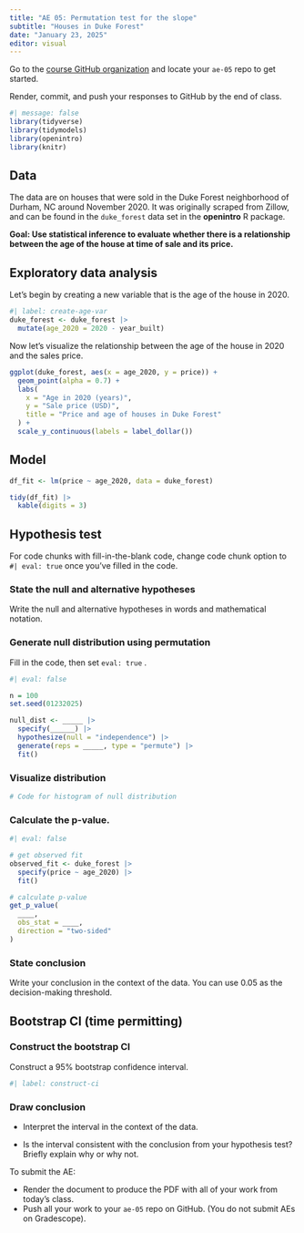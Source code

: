 ```yaml
---
title: "AE 05: Permutation test for the slope"
subtitle: "Houses in Duke Forest"
date: "January 23, 2025"
editor: visual
---
```


::: callout-important
Go to the [course GitHub organization](https://github.com/sta210-sp25) and locate your `ae-05` repo to get started.

Render, commit, and push your responses to GitHub by the end of class.
:::

```r
#| message: false
library(tidyverse)
library(tidymodels)
library(openintro)
library(knitr)
```

## Data

The data are on houses that were sold in the Duke Forest neighborhood of Durham, NC around November 2020. It was originally scraped from Zillow, and can be found in the `duke_forest` data set in the **openintro** R package.

**Goal: Use statistical inference to evaluate whether there is a relationship between the age of the house at time of sale and its price.**

## Exploratory data analysis

Let's begin by creating a new variable that is the age of the house in 2020.

```r
#| label: create-age-var
duke_forest <- duke_forest |>
  mutate(age_2020 = 2020 - year_built)
```

Now let's visualize the relationship between the age of the house in 2020 and the sales price.

```r
ggplot(duke_forest, aes(x = age_2020, y = price)) +
  geom_point(alpha = 0.7) +
  labs(
    x = "Age in 2020 (years)",
    y = "Sale price (USD)",
    title = "Price and age of houses in Duke Forest"
  ) +
  scale_y_continuous(labels = label_dollar()) 
```

## Model

```r
df_fit <- lm(price ~ age_2020, data = duke_forest)

tidy(df_fit) |>
  kable(digits = 3)
```

## Hypothesis test

::: callout-tip
For code chunks with fill-in-the-blank code, change code chunk option to `#| eval: true` once you've filled in the code.
:::

### State the null and alternative hypotheses

Write the null and alternative hypotheses in words and mathematical notation.

### Generate null distribution using permutation

Fill in the code, then set `eval: true` .

```r
#| eval: false

n = 100
set.seed(01232025)

null_dist <- _____ |>
  specify(______) |>
  hypothesize(null = "independence") |>
  generate(reps = _____, type = "permute") |>
  fit()
```

### Visualize distribution

```r
# Code for histogram of null distribution
```

### Calculate the p-value.

```r
#| eval: false 

# get observed fit 
observed_fit <- duke_forest |>
  specify(price ~ age_2020) |>
  fit()

# calculate p-value
get_p_value(
  ____,
  obs_stat = ____,
  direction = "two-sided"
)
```

### State conclusion

Write your conclusion in the context of the data. You can use 0.05 as the decision-making threshold.

## Bootstrap CI (time permitting)

### Construct the bootstrap CI

Construct a 95% bootstrap confidence interval.

```r
#| label: construct-ci
```

### Draw conclusion 

-   Interpret the interval in the context of the data.

-   Is the interval consistent with the conclusion from your hypothesis test? Briefly explain why or why not.

::: callout-important
To submit the AE:

-   Render the document to produce the PDF with all of your work from today's class.
-   Push all your work to your `ae-05` repo on GitHub. (You do not submit AEs on Gradescope).
:::
